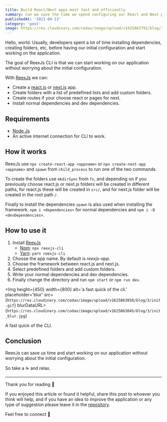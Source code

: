 ```yaml
---
title: Build React/Next apps most fast and efficiently
summary: Can we save the time we spend configuring our React and Next projects? With Reex CLI we will save a few minutes.
publishedAt: '2021-04-13'
category: 'post'
image: https://res.cloudinary.com/codax/image/upload/v1625863792/blog/3/cover.png
---
```


Hello, world. Usually, developers spent a lot of time installing dependencies, creating folders, etc, before having our initial configuration and start working on the application.

The goal of ReexJs CLI is that we can start working on our application without worrying about the initial configuration.

With [ReexJs](https://github.com/codingcodax/reexjs-cli/) we can:

- Create a [react.js](https://reactjs.org/) or [next.js](https://nextjs.org/) app.
- Create folders with a list of predefined lists and add custom folders.
- Create routes if your choose react or pages for next.
- Install normal dependencies and dev dependencies.

## Requirements

- [Node Js](https://nodejs.org/)
- An active internet connection for CLI to work.

## How it works

ReexJs use `npx create-react-app <appname>` or `npx create-next-app <appname>` and `spawn` from `child_process` to run one of the two commands.

To create the folders use `mkdirSync` from `fs`, and depending on if you previously choose react.js or next.js folders will be created in different paths, for react.js these will be created in `src/`, and for next.js folder will be created in the root path `/`.

Finally to install the dependencies `spawn` is also used when installing the framework. `npm i <dependencies>` for normal dependencies and `npm i -D <devDependencies>`.

## How to use it

1. Install [ReexJs](https://github.com/codingcodax/reexjs-cli/)
   - [Npm](https://www.npmjs.com/): `npx reexjs-cli`
   - [Yarn](https://yarnpkg.com/): `yarn reexjs-cli`
2. Choose the app name. By default is _reexjs-app._
3. Choose the framework between react.js and next.js.
4. Select predefined folders and add custom folders.
5. Write your normal dependencies and dev dependencies.
6. Finally change the directory and run `npm start` or `npm run dev`.

<Img
  height={450}
  width={800}
  alt='a fast quick of the cli.'
  placeholder='blur'
  src={`https://res.cloudinary.com/codax/image/upload/v1625863858/blog/3/init.gif`}
  blurDataURL={`https://res.cloudinary.com/codax/image/upload/v1625863845/blog/3/init_blur.jpg`}
>
  A fast quick of the CLI.
</Img>

## Conclusion

ReexJs can save us time and start working on our application without worrying about the initial configuration.

So take a ☕ and relax.

---

Thank you for reading 🙏

If you enjoyed this article or found it helpful, share this post to whoever you think will help, and if you have an idea to improve the application or any type of
suggestion please leave it in the [repository](https://github.com/codingcodax/reexjs-cli/).

Feel free to connect 👋
